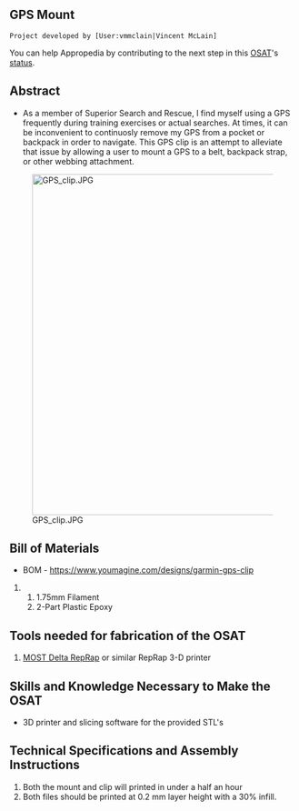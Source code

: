 {{777}}
==GPS Mount ==
 Project developed by [User:vmmclain|Vincent McLain]
{{Statusboxtop}}
{{status-design}}
{{status-prototype}}
You can help Appropedia by contributing to the next step in this [[OSAT]]'s [[:Category:Status|status]].
{{boxbottom}}

==Abstract==
* As a member of Superior Search and Rescue, I find myself using a GPS frequently during training exercises or actual searches.  At times, it can be inconvenient to continuosly remove my GPS from a pocket or backpack in order to navigate.  This GPS clip is an attempt to alleviate that issue by allowing a user to mount a GPS  to a belt, backpack strap, or other webbing attachment.
[[Image:GPS_clip.JPG|600px|right]]
== Bill of Materials==
* BOM - https://www.youmagine.com/designs/garmin-gps-clip
## 1.75mm Filament
## 2-Part Plastic Epoxy

== Tools needed for fabrication of the OSAT==
# [[Athena Build Overview| MOST Delta RepRap]] or similar RepRap 3-D printer


== Skills and Knowledge Necessary to Make the OSAT ==
* 3D printer and slicing software for the provided STL's 


== Technical Specifications and Assembly Instructions==
# Both the mount and clip will printed in under a half an hour
# Both files should be printed at 0.2 mm layer height with a 30% infill.